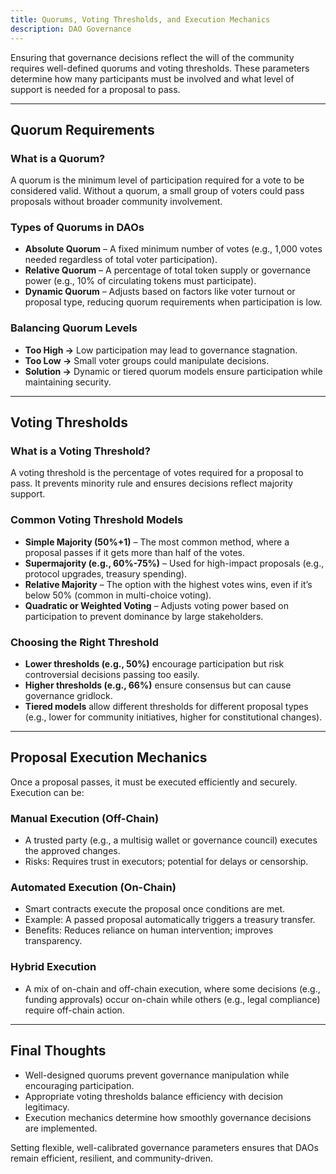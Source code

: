 ```yaml
---
title: Quorums, Voting Thresholds, and Execution Mechanics
description: DAO Governance
---
```


Ensuring that governance decisions reflect the will of the community requires well-defined quorums and voting thresholds. These parameters determine how many participants must be involved and what level of support is needed for a proposal to pass.

---

## **Quorum Requirements**  

### **What is a Quorum?**  
A quorum is the minimum level of participation required for a vote to be considered valid. Without a quorum, a small group of voters could pass proposals without broader community involvement.  

### **Types of Quorums in DAOs**  

- **Absolute Quorum** – A fixed minimum number of votes (e.g., 1,000 votes needed regardless of total voter participation).  
- **Relative Quorum** – A percentage of total token supply or governance power (e.g., 10% of circulating tokens must participate).  
- **Dynamic Quorum** – Adjusts based on factors like voter turnout or proposal type, reducing quorum requirements when participation is low.  

### **Balancing Quorum Levels**  

- **Too High →** Low participation may lead to governance stagnation.  
- **Too Low →** Small voter groups could manipulate decisions.  
- **Solution →** Dynamic or tiered quorum models ensure participation while maintaining security.  

---

## **Voting Thresholds**  

### **What is a Voting Threshold?**  
A voting threshold is the percentage of votes required for a proposal to pass. It prevents minority rule and ensures decisions reflect majority support.  

### **Common Voting Threshold Models**  

- **Simple Majority (50%+1)** – The most common method, where a proposal passes if it gets more than half of the votes.  
- **Supermajority (e.g., 60%-75%)** – Used for high-impact proposals (e.g., protocol upgrades, treasury spending).  
- **Relative Majority** – The option with the highest votes wins, even if it’s below 50% (common in multi-choice voting).  
- **Quadratic or Weighted Voting** – Adjusts voting power based on participation to prevent dominance by large stakeholders.  

### **Choosing the Right Threshold**  

- **Lower thresholds (e.g., 50%)** encourage participation but risk controversial decisions passing too easily.  
- **Higher thresholds (e.g., 66%)** ensure consensus but can cause governance gridlock.  
- **Tiered models** allow different thresholds for different proposal types (e.g., lower for community initiatives, higher for constitutional changes).  

---

## **Proposal Execution Mechanics**  

Once a proposal passes, it must be executed efficiently and securely. Execution can be:  

### **Manual Execution (Off-Chain)**  
- A trusted party (e.g., a multisig wallet or governance council) executes the approved changes.  
- Risks: Requires trust in executors; potential for delays or censorship.  

### **Automated Execution (On-Chain)**  
- Smart contracts execute the proposal once conditions are met.  
- Example: A passed proposal automatically triggers a treasury transfer.  
- Benefits: Reduces reliance on human intervention; improves transparency.  

### **Hybrid Execution**  
- A mix of on-chain and off-chain execution, where some decisions (e.g., funding approvals) occur on-chain while others (e.g., legal compliance) require off-chain action.  

---

## **Final Thoughts**  

- Well-designed quorums prevent governance manipulation while encouraging participation.
- Appropriate voting thresholds balance efficiency with decision legitimacy.
- Execution mechanics determine how smoothly governance decisions are implemented.

Setting flexible, well-calibrated governance parameters ensures that DAOs remain efficient, resilient, and community-driven.  

